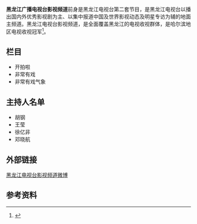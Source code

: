 {{citecheck|time=2014-11-30T04:45:33+00:00}}
{{TV channel|黑龙江广播电视台}}
{{頻道資訊
| 頻道名稱          = 黑龙江广播电视台影视频道
| 頻道圖片檔案      = 
| 頻道圖片尺寸      = 170px
| 頻道圖片名稱      = 黑龙江广播电视台影视频道
| 所屬國家或地區    = {{CHNML}}
| 試播日期          = 
| 開播日期          = 
| 停播日期          = 
| 頻道語言          = [[普通话|普通话]]
| 頻道呼號          = 
| 頻道口號          = 
| 頻道類別          = 
| 播放地區          = [[黑龙江|黑龙江]]
| 收視率            = 
| 收視率調查時間    = 
| 收視率資料來源    = 
| 收視份額          = 
| 收視份額調查時間  = 
| 收視份額資料來源  = 
| 總部所在          = {{CHNML}}[[中华人民共和国|中国]][[黑龙江省|黑龙江省]][[哈尔滨市|哈尔滨市]]
| 視頻格式          = [[標準畫質電視|SDTV]] ([[MPEG-2|MPEG-2]] [[576i|576i]] [[縱橫比_(圖像)|4:3]])
| 音頻格式          = [[單聲道|單聲道]]（[[標清|標清]]）
| 前頻道名稱        = 
| 被取代名稱        = 
| 集團同類頻道      = 
| 重播服務頻道      = 
| 頻道官方網站      = 
| 無線電視供應商01  = [[元申广电|元申广电]]（现[[龙江网络|龙江网络]]哈尔滨市分线）
| 無線電視頻道數01  = DS-12频道（已停播）
| 有線電視供應商01  = [[龙江网络|龙江网络]]哈尔滨市分线
| 有線電視頻道數01  = 15频道
}}
'''黑龙江广播电视台影视频道'''前身是黑龙江电视台第二套节目，是黑龙江电视台以播出国内外优秀影视剧为主、以集中报道中国及世界影视动态及明星专访为辅的地面主频道。黑龙江电视台影视频道，是全面覆盖黑龙江的电视收视群体，是哈尔滨地区电视收视冠军<ref>{{Cite web |url = http://www.pgad.com.cn/weishi/read/3568.html |title = 影视频道 |date = 2014-01-17 |publisher = 盘古传媒 |accessdate = 2014-11-29 |archive-date = 2016-03-04 |archive-url = https://web.archive.org/web/20160304204146/http://www.pgad.com.cn/weishi/read/3568.html |dead-url = yes }}</ref>。

== 栏目 ==
*开拍啦
*非常有戏
*非常有戏气象

== 主持人名单 ==
*胡钢
*王莹
*徐亿非
*邓晓航

== 外部链接 ==
[http://weibo.com\hljtvys 黑龙江电视台影视频道微博]{{dead link|date=2018年5月 |bot=InternetArchiveBot |fix-attempted=yes }}

== 参考资料 ==
{{reflist}}
{{黑龙江电视台}}